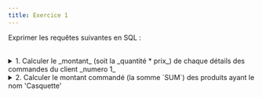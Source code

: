 ```yaml
---
title: Exercice 1
---
```





Exprimer les requêtes suivantes en SQL :

<br/>

<details>
<summary>1. Calculer le _montant_ (soit la _quantité * prix_) de chaque détails des commandes du client _numero 1_</summary>

On a besoin de joindre les tables `Details` (pour la quantité et la commande), `Produits` (pour le prix) et `Commandes` (pour le numéro de client) pour obtenir les informations souhaitées.


<SQLiteQuery
 sqliteDB="public/sample/ecommerce/ecommerce-fr-erd-v2.sqlite"
 title="Montant détails du client 1"
 query={`
    SELECT 

        D.numeroCommande AS 'Commande', 
        P.nom AS 'Produit', 
        P.prix AS 'Prix',
        D.quantite AS 'Quantité',
        D.quantite * P.prix AS 'Montant'
    
    FROM Details D, Produits P, Commandes Co
    
    WHERE D.numeroProduit = P.numero
    AND D.numeroCommande = Co.numero
    AND Co.numeroClient = 1;
`}
/>

Version avec `JOIN` :

```sql
    SELECT 

        D.numeroCommande AS 'Commande', 
        P.nom AS 'Produit', 
        P.nom AS 'Produit', 
        D.quantite AS 'Quantité',
        D.quantite * P.prix AS 'Montant'
    
    FROM Details D
    JOIN Commandes Co ON D.numeroCommande = Co.numero
    JOIN Produits P ON D.numeroProduit = P.numero
    WHERE Co.numero = 1;
```

</details>

<details>
<summary>2. Calculer le montant commandé (la somme `SUM`) des produits ayant le nom 'Casquette'</summary>

On a besoin de joindre les tables `Details` (pour la quantité) et `Produits` (pour le prix) pour obtenir les informations souhaitées. Puis on filtre les produits ayant le nom 'Casquette' et on calcule la somme des montants.

<SQLiteQuery
 sqliteDB="public/sample/ecommerce/ecommerce-fr-erd-v2.sqlite"
 title="Casquettes"
 query={`
    SELECT SUM(D.quantite * P.prix) AS 'Montant total'
    FROM Details D, Produits P
    WHERE D.numeroProduit = P.numero
    AND P.nom = 'Casquette';
`}
/>

</details>
